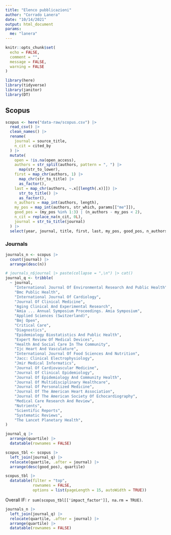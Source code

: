 ```yaml
---
title: "Elenco pubblicazioni"
author: "Corrado Lanera"
date: "10/14/2021"
output: html_document
params:
  me: "lanera"
---
```


<style>
.main-container {
    max-width: 940px;
    margin-left: 0;
    margin-right: auto;
}
</style>

```r
knitr::opts_chunk$set(
  echo = FALSE,
  comment = "",
  message = FALSE,
  warning = FALSE
)

library(here)
library(tidyverse)
library(janitor)
library(DT)
```


## Scopus

```r
scopus <- here("data-raw/scopus.csv") |> 
  read_csv() |> 
  clean_names() |> 
  rename(
    journal = source_title,
    n_cit = cited_by
  ) |> 
  mutate(
    open = !is.na(open_access),
    authors = str_split(authors, pattern = ", ") |> 
      map(str_to_lower),
    first = map_chr(authors, 1) |>
      map_chr(str_to_title) |> 
      as_factor(),
    last = map_chr(authors, ~.x[[length(.x)]]) |>
      str_to_title() |> 
      as_factor(),
    n_authors = map_int(authors, length),
    my_pos = map_int(authors, str_which, params[["me"]]),
    good_pos = (my_pos %in% 1:3) | (n_authors - my_pos < 2),
    n_cit = replace_na(n_cit, 0L),
    journal = str_to_title(journal)
  ) |> 
  select(year, journal, title, first, last, my_pos, good_pos, n_authors, n_cit, open, doi)
```


### Journals

```r
journals_n <- scopus |> 
  count(journal) |> 
  arrange(desc(n))
```

```r
# journals_n$journal |> paste(collapse = ",\n") |> cat()
journal_q <- tribble(
  ~ journal,                                                             ~ quartile, ~where, ~impact_factor,
    "International Journal Of Environmental Research And Public Health",   1,         "SSCI", 3.390,
    "Bmc Public Health",                                                   2,         "SCIE", 3.295,
    "International Journal Of Cardiology",                                 2,         "SCIE", 4.164,
    "Journal Of Clinical Medicine",                                        1,         "SCIE", 4.241,
    "Aging Clinical And Experimental Research",                            3,         "SCIE", 3.636,
    "Amia ... Annual Symposium Proceedings. Amia Symposium",              NA,             NA,    NA,
    "Applied Sciences (Switzerland)",                                      2,         "SCIE", 2.679,
    "Bmj Open",                                                            2,         "SCIE", 2.692,
    "Critical Care",                                                       1,         "SCIE", 9.097,
    "Diagnostics",                                                         2,         "SCIE", 3.706,
    "Epidemiology Biostatistics And Public Health",                       NA,             NA,    NA,
    "Expert Review Of Medical Devices",                                    2,         "SCIE", 3.166,
    "Health And Social Care In The Community",                             1,         "SSCI", 2.821,
    "Ijc Heart And Vasculature",                                          NA,             NA,    NA,
    "International Journal Of Food Sciences And Nutrition",                2,         "SCIE", 3.833,
    "Jacc: Clinical Electrophysiology",                                    1,         "SCIE", 6.375,
    "Jmir Medical Informatics",                                            3,         "SCIE", 2.955,
    "Journal Of Cardiovascular Medicine",                                  3,         "SCIE", 2.160,
    "Journal Of Clinical Epidemiology",                                    1,         "SCIE", 6.437,
    "Journal Of Epidemiology And Community Health",                        1,         "SSCI", 3.710,
    "Journal Of Multidisciplinary Healthcare",                             3,         "SCIE", 2.404,
    "Journal Of Personalized Medicine",                                    1,         "SCIE", 4.945,
    "Journal Of The American Heart Association",                           1,         "SCIE", 5.501,
    "Journal Of The American Society Of Echocardiography",                 2,         "SCIE", 5.251,
    "Medical Care Research And Review",                                    1,         "SSCI", 3.929,
    "Nutrients",                                                           1,         "SCIE", 5.717,
    "Scientific Reports",                                                  1,         "SCIE", 4.379,
    "Systematic Reviews",                                                  2,         "SCIE", 2.522,
    "The Lancet Planetary Health",                                         1,         "SCIE", 19.173
)

journal_q |> 
  arrange(quartile) |> 
  datatable(rownames = FALSE)
```


```r
scopus_tbl <- scopus |> 
  left_join(journal_q) |>
  relocate(quartile, .after = journal) |>
  arrange(desc(good_pos), quartile)

scopus_tbl |> 
  datatable(filter = "top",
            rownames = FALSE,
            options = list(pageLength = 15, autoWidth = TRUE))
```

Overall IF: `r sum(scopus_tbl[['impact_factor']], na.rm = TRUE)`.

```r
journals_n |> 
  left_join(journal_q) |> 
  relocate(quartile, .after = journal) |>
  arrange(quartile) |> 
  datatable(rownames = FALSE)
```

